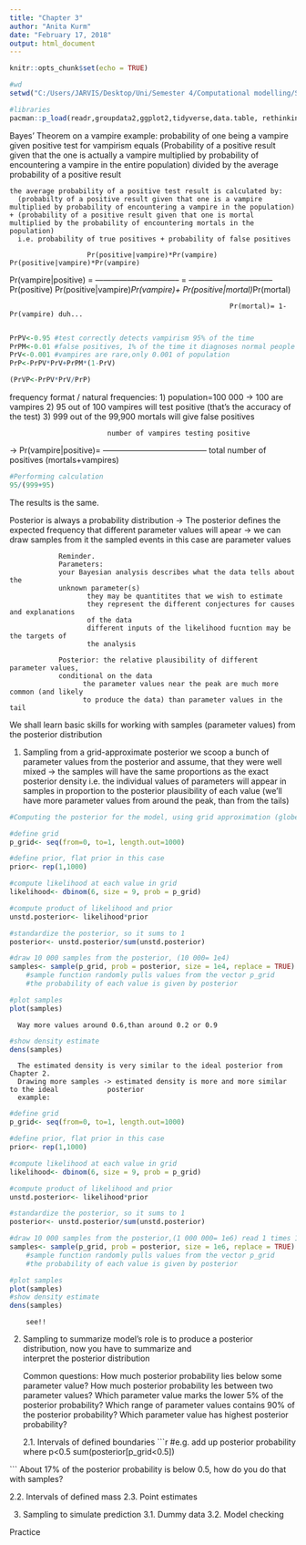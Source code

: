 ```yaml
---
title: "Chapter 3"
author: "Anita Kurm"
date: "February 17, 2018"
output: html_document
---
```


```r
knitr::opts_chunk$set(echo = TRUE)

#wd
setwd("C:/Users/JARVIS/Desktop/Uni/Semester 4/Computational modelling/Statistical-Rethinking")

#libraries
pacman::p_load(readr,groupdata2,ggplot2,tidyverse,data.table, rethinking)
```

Bayes' Theorem on a vampire example: 
  probability of one being a vampire given positive test for vampirism equals (Probability of a positive result given that the one is actually a vampire multiplied by probability of encountering a vampire in the entire population) divided by the average probability of a positive result  

    the average probability of a positive test result is calculated by:
      (probabilty of a positive result given that one is a vampire multiplied by probability of encountering a vampire in the population) + (probability of a positive result given that one is mortal multiplied by the probability of encountering mortals in the population)
      i.e. probability of true positives + probability of false positives

                       Pr(positive|vampire)*Pr(vampire)    Pr(positive|vampire)*Pr(vampire)
Pr(vampire|positive) = -------------------------------- = -------------------------------- 
                               Pr(positive)               Pr(positive|vampire)*Pr(vampire)+ 
                                                          Pr(positive|mortal)*Pr(mortal)
                                                          
                                                          
                                                          Pr(mortal)= 1-Pr(vampire) duh... 
                                                          
```r
PrPV<-0.95 #test correctly detects vampirism 95% of the time
PrPM<-0.01 #false positives, 1% of the time it diagnoses normal people with vampirism
PrV<-0.001 #vampires are rare,only 0.001 of population
PrP<-PrPV*PrV+PrPM*(1-PrV)

(PrVP<-PrPV*PrV/PrP)
```

frequency format / natural frequencies:
1) population=100 000 -> 100 are vampires
2) 95 out of 100 vampires will test positive (that's the accuracy of the test)
3) 999 out of the 99,900 mortals will give false positives

                            number of vampires testing positive
-> Pr(vampire|positive)= ---------------------------------------
                           total number of positives (mortals+vampires)
```r
#Performing calculation
95/(999+95)
```

The results is the same.


Posterior is always a probability distribution -> The posterior defines the expected frequency that different parameter values will apear
 -> we can draw samples from it
    the sampled events in this case are parameter values
                
                Reminder.
                Parameters: 
                your Bayesian analysis describes what the data tells about the 
                unknown parameter(s)
                       they may be quantitites that we wish to estimate
                       they represent the different conjectures for causes and explanations 
                       of the data 
                       different inputs of the likelihood fucntion may be the targets of 
                       the analysis 
                
                Posterior: the relative plausibility of different parameter values, 
                conditional on the data
                      the parameter values near the peak are much more common (and likely 
                      to produce the data) than parameter values in the tail
    
We shall learn basic skills for working with samples (parameter values) from the posterior distribution 


1. Sampling from a grid-approximate posterior
    we scoop a bunch of parameter values from the posterior and assume, that they were well
    mixed -> the samples will have the same proportions as the exact posterior density
    i.e. the individual values of parameters will appear in samples in proportion to the 
    posterior plausibility of each value (we'll have more parameter values from around the 
    peak, than from the tails)
```r
#Computing the posterior for the model, using grid approximation (globe tossing model again)

#define grid
p_grid<- seq(from=0, to=1, length.out=1000)

#define prior, flat prior in this case
prior<- rep(1,1000)

#compute likelihood at each value in grid
likelihood<- dbinom(6, size = 9, prob = p_grid)

#compute product of likelihood and prior
unstd.posterior<- likelihood*prior

#standardize the posterior, so it sums to 1
posterior<- unstd.posterior/sum(unstd.posterior)

#draw 10 000 samples from the posterior, (10 000= 1e4) 
samples<- sample(p_grid, prob = posterior, size = 1e4, replace = TRUE) 
    #sample function randomly pulls values from the vector p_grid
    #the probability of each value is given by posterior 

#plot samples
plot(samples)
```
      Way more values around 0.6,than around 0.2 or 0.9

```r
#show density estimate
dens(samples)
```
      The estimated density is very similar to the ideal posterior from Chapter 2.
      Drawing more samples -> estimated density is more and more similar to the ideal            posterior
      example:
```r
#define grid
p_grid<- seq(from=0, to=1, length.out=1000)

#define prior, flat prior in this case
prior<- rep(1,1000)

#compute likelihood at each value in grid
likelihood<- dbinom(6, size = 9, prob = p_grid)

#compute product of likelihood and prior
unstd.posterior<- likelihood*prior

#standardize the posterior, so it sums to 1
posterior<- unstd.posterior/sum(unstd.posterior)

#draw 10 000 samples from the posterior,(1 000 000= 1e6) read 1 times 10 to the power of 6 
samples<- sample(p_grid, prob = posterior, size = 1e6, replace = TRUE) 
    #sample function randomly pulls values from the vector p_grid
    #the probability of each value is given by posterior 

#plot samples
plot(samples)
#show density estimate
dens(samples)
```
        see!!


2. Sampling to summarize
    model's role is to produce a posterior distribution, now you have to summarize and  
    interpret the posterior distribution
    
    Common questions:
      How much posterior probability lies below some parameter value?
      How much posterior probability les between two parameter values?
      Which parameter value marks the lower 5% of the posterior probability?
      Which range of parameter values contains 90% of the posterior probability?
      Which parameter value has highest posterior probability?
      
   2.1. Intervals of defined boundaries
```r
#e.g. add up posterior probability where p<0.5
sum(posterior[p_grid<0.5])

```
    About 17% of the posterior probability is below 0.5, how do you do that with samples?
    

   
   2.2. Intervals of defined mass
   2.3. Point estimates

3. Sampling to simulate prediction
   3.1. Dummy data
   3.2. Model checking
   
   
Practice
    